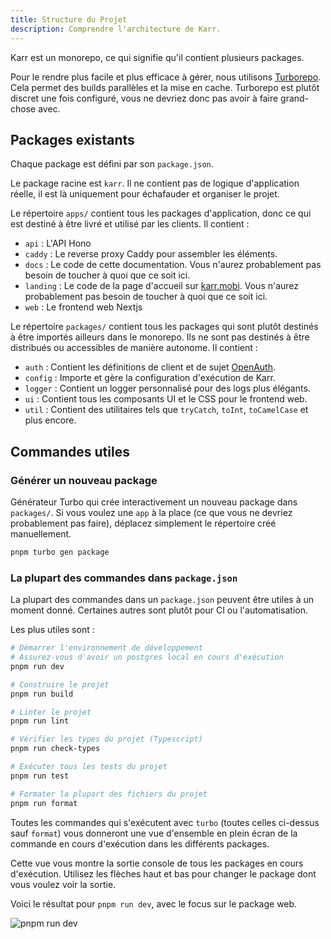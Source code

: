 ```yaml
---
title: Structure du Projet
description: Comprendre l'architecture de Karr.
---
```



Karr est un monorepo, ce qui signifie qu'il contient plusieurs packages.

Pour le rendre plus facile et plus efficace à gérer, nous utilisons
[Turborepo](https://turbo.build/repo/docs).
Cela permet des builds parallèles et la mise en cache.
Turborepo est plutôt discret une fois configuré, vous ne devriez donc pas avoir à faire grand-chose avec.

## Packages existants

Chaque package est défini par son `package.json`.

Le package racine est `karr`.
Il ne contient pas de logique d'application réelle, il est là uniquement pour échafauder et organiser le projet.

Le répertoire `apps/` contient tous les packages d'application, donc ce qui est destiné à être livré et utilisé par les clients.
Il contient :

- `api` : L'API Hono
- `caddy` : Le reverse proxy Caddy pour assembler les éléments.
- `docs` : Le code de cette documentation. Vous n'aurez probablement pas besoin de toucher à quoi que ce soit ici.
- `landing` : Le code de la page d'accueil sur [karr.mobi](https://karr.mobi/?utm_source=docs). Vous n'aurez probablement pas besoin de toucher à quoi que ce soit ici.
- `web` : Le frontend web Nextjs

Le répertoire `packages/` contient tous les packages qui sont plutôt destinés à être importés ailleurs dans le monorepo.
Ils ne sont pas destinés à être distribués ou accessibles de manière autonome.
Il contient :

- `auth` : Contient les définitions de client et de sujet [OpenAuth](https://openauth.js.org/).
- `config` : Importe et gère la configuration d'exécution de Karr.
- `logger` : Contient un logger personnalisé pour des logs plus élégants.
- `ui` : Contient tous les composants UI et le CSS pour le frontend web.
- `util` : Contient des utilitaires tels que `tryCatch`, `toInt`, `toCamelCase` et plus encore.

## Commandes utiles

### Générer un nouveau package

Générateur Turbo qui crée interactivement un nouveau package dans `packages/`.
Si vous voulez une `app` à la place (ce que vous ne devriez probablement pas faire), déplacez simplement le répertoire créé manuellement.

```sh
pnpm turbo gen package
```

### La plupart des commandes dans `package.json`

La plupart des commandes dans un `package.json` peuvent être utiles à un moment donné. Certaines autres sont plutôt pour CI ou l'automatisation.

Les plus utiles sont :

```sh
# Démarrer l'environnement de développement
# Assurez-vous d'avoir un postgres local en cours d'exécution
pnpm run dev

# Construire le projet
pnpm run build

# Linter le projet
pnpm run lint

# Vérifier les types du projet (Typescript)
pnpm run check-types

# Exécuter tous les tests du projet
pnpm run test

# Formater la plupart des fichiers du projet
pnpm run format
```

Toutes les commandes qui s'exécutent avec `turbo` (toutes celles ci-dessus sauf `format`) vous donneront une vue d'ensemble en plein écran de la commande en cours d'exécution dans les différents packages.

Cette vue vous montre la sortie console de tous les packages en cours d'exécution. Utilisez les flèches haut et bas pour changer le package dont vous voulez voir la sortie.

Voici le résultat pour `pnpm run dev`, avec le focus sur le package web.

![pnpm run dev](@/assets/pnpm_run_dev.jpg)
